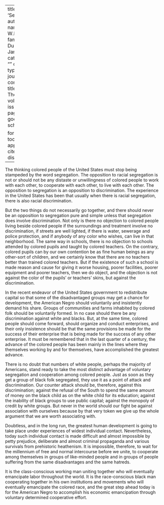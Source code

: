 
---
title: 'Segregation'
author:
  - name:
      given: W.E.B.
      family: Du Bois
date: Jan. 1934
categories: 
  - ""
citation: 
  type: article-journal
  container-title: The Crisis
  volume: 41
  issue: 1
  page: 20
google-scholar: true

format:
  html:
    toc: false
    appendix-cite-as: display
---


The thinking colored people of the United States must stop being stampeded by the word segregation. The opposition to racial segregation is not or should not be any distaste or unwillingness of colored people to work with each other, to cooperate with each other, to live with each other. The opposition to segregation is an opposition to discrimination. The experience in the United States has been that usually when there is racial segregation, there is also racial discrimination.

But the two things do not necessarily go together, and there should never be an opposition to segregation pure and simple unless that segregation does involve discrimination. Not only is there no objection to colored people living beside colored people if the surroundings and treatment involve no discrimination, if streets are well lighted, if there is water, sewerage and police protection, and if anybody of any color who wishes, can live in that neighborhood. The same way in schools, there is no objection to schools attended by colored pupils and taught by colored teachers. On the contrary, colored pupils can by our own contention be as fine human beings as any other-sort of children, and we certainly know that there are no teachers better than trained colored teachers. But if the existence of such a school is made reason and cause for giving it worse housing, poorer facilities, poorer equipment and poorer teachers, then we do object, and the objection is not against the color of the pupils' or teachers' skins, but against the discrimination.

In the recent endeavor of the United States government to redistribute capital so that some of the disadvantaged groups may get a chance for development, the American Negro should voluntarily and insistently demand his share. Groups of communities and farms inhabited by colored folk should be voluntarily formed. In no case should there be any discrimination against white and blacks. But, at the same time, colored people should come forward, should organize and conduct enterprises, and their only insistence should be that the same provisions be made for the success of their enterprise that is being made for the success of any other enterprise. It must be remembered that in the last quarter of a century, the advance of the colored people has been mainly in the lines where they themselves working by and for themselves, have accomplished the greatest advance.

There is no doubt that numbers of white people, perhaps the majority of Americans, stand ready to take the most distinct advantage of voluntary segregation and cooperation among colored people. Just as soon as they get a group of black folk segregated, they use it as a point of attack and discrimination. Our counter attack should be, therefore, against this discrimination; against the refusal of the South to spend the same amount of money on the black child as on the white child for its education; against the inability of black groups to use public capital; against the monopoly of credit by white groups. But never in the world should our fight be against association with ourselves because by that very token we give up the whole argument that we are worth associating with.

Doubtless, and in the long run, the greatest human development is going to take place under experiences of widest individual contact. Nevertheless, today such individual contact is made difficult and almost impossible by petty prejudice, deliberate and almost criminal propaganda and various survivals from prehistoric heathenism. It is impossible, therefore, to wait for the millennium of free and normal intercourse before we unite, to cooperate among themselves in groups of like-minded people and in groups of people suffering from the same disadvantages and the same hatreds.

It is the class-conscious working man uniting together who will eventually emancipate labor throughout the world. It is the race-conscious black man cooperating together in his own institutions and movements who will eventually emancipate the colored race, and the great step ahead today is for the American Negro to accomplish his economic emancipation through voluntary determined cooperative effort.
